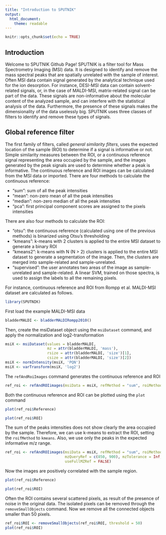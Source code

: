 ```yaml
---
title: "Introduction to SPUTNIK"
output:
  html_document:
    theme: readable
---
```


```r
knitr::opts_chunk$set(echo = TRUE)
```

## Introduction

Welcome to SPUTNIK Github Page!
SPUTNIK is a filter tool for Mass Spectrometry Imaging (MSI) data. It is designed
to identify and remove the mass spectral peaks that are spatially unrelated with
the sample of interest. Often MSI data contain signal generated by the analytical
technique used for the ion desorption. For instance, DESI-MSI data can contain
solvent-related signals, or, in the case of MALDI-MSI, matrix-related signal can
be part of the data.
These signals are non-informative about the molecular content of the analyzed
sample, and can interfere with the statistical analysis of the data. Furthermore,
the presence of these signals makes the dimensionality of the data uselessly big.
SPUTNIK uses three classes of filters to identify and remove these types of
signals.

## Global reference filter

The first family of filters, called *general similarity filters*, uses the expected
location of the sample (ROI) to determine if a signal is informative or not.
Simple similarity measures between the ROI, or a continuous reference signal
representing the area occupied by the sample, and the images generated by the
peak signals are used to determine whether a peak is informative.
The continuous reference and ROI images can be calculated from the MSI data or imported.
There are four methods to calculate the continuous reference:

* "sum": sum of all the peak intensities
* "mean": non-zero mean of all the peak intensities
* "median": non-zero median of all the peak intensities
* "pca": first principal component scores are assigned to the pixels intensities

There are also four methods to calculate the ROI:

* "otsu": the continuous reference (calculated using one of the previous methods)
is binarized using Otsu's thresholding
* "kmeans": k-means with 2 clusters is applied to the entire MSI dataset to
generate a binary ROI
* "kmeans2": k-means with N (N > 2) clusters is applied to the entire MSI dataset
to generate a segmentation of the image. Then, the clusters are merged into sample-related
and sample-unrelated.
* "supervised": the user annotates two areas of the image as sample-unrelated and
sample-related. A linear SVM, trained on those spectra, is used to assign the
labels to all the remaining pixels.

For instance, continuous reference and ROI from Rompp et al. MALDI-MSI
dataset are calculated as follows.

```r
library(SPUTNIK)
```

First load the example MALDI-MSI data
```r
bladderMALDI <- bladderMALDIRompp2010() 
```

Then, create the msiDataset object using the `msiDataset` command, and apply the
normalization and log2-transformation
```r
msiX <- msiDataset(values = bladderMALDI,
                   mz = attr(bladderMALDI, 'mass'),
                   rsize = attr(bladderMALDI, 'size')[1],
                   csize = attr(bladderMALDI, 'size')[2])
msiX <- normIntensity(msiX, 'PQN')
msiX <- varTransform(msiX, 'log2')
```

The `refAndRoiImages` command generates the continuous reference and ROI
```r
ref_roi <- refAndROIimages(msiData = msiX, refMethod = "sum", roiMethod = "otsu")
```

Both the continuous reference and ROI can be plotted using the `plot` command
```r
plot(ref_roi$Reference)
```
```r
plot(ref_roi$ROI)
```

The sum of the peaks intensities does not show clearly the area occupied by the
sample. Therefore, we can use k-means to extract the ROI, setting the
`roifMethod` to `kmeans`. Also, we use only the peaks in the expected informative m/z
range.

```r
ref_roi <- refAndROIimages(msiData = msiX, refMethod = "sum", roiMethod = "kmeans2",
                           mzQueryRef = c(850, 900), mzTolerance = Inf,
                           useFullMZRef = FALSE)
```

Now the images are positively correlated with the sample region.
```r
plot(ref_roi$Reference)
```
```r
plot(ref_roi$ROI)
```

Often the ROI contains several scattered pixels, as result of the presence of noise
in the original data. The isolated pixels can be removed through the `removeSmallObjects`
command. Now we remove all the connected objects smaller than 50 pixels.

```r
ref_roi$ROI <- removeSmallObjects(ref_roi$ROI, threshold = 50)
plot(ref_roi$ROI)
```
